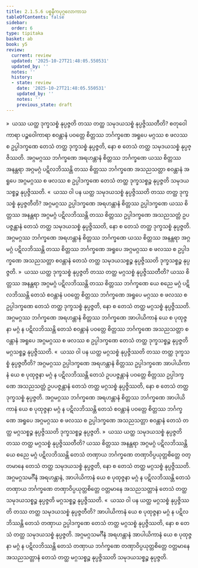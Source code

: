 ```yaml
---
title: 2.1.5.6 ပစ္စနီကပုဂ္ဂလောကာသ
tableOfContents: false
sidebar:
  order: 6
type: tipitaka
basket: ab
book: y5
review:
  current: review
  updated: '2025-10-27T21:48:05.550531'
  updated_by: ''
  notes: ''
  history:
  - state: review
    date: '2025-10-27T21:48:05.550531'
    updated_by: ''
    notes: ''
    previous_state: draft
---
```



<ReviewStatus review={frontmatter.review} showDetails={true} />

<HypothesisAnnotation frontmatter={frontmatter} />

<DynamicBreadcrumb />

<Division number="76" book="y5" e="ch" v="33" p="230">

<Paragraph number="432" book="y5">
»  ယဿ ယတ္ထ ဒုက္ခသစ္စံ နုပ္ပဇ္ဇတိ တဿ တတ္ထ သမုဒယသစ္စံ နုပ္ပဇ္ဇိဿတီတိ?
</Paragraph>

<Paragraph number="433" book="y5">
စတုဝေါကာရာ ပဉ္စဝေါကာရာ စဝန္တာနံ ပဝတ္တေ စိတ္တဿ ဘင်္ဂက္ခဏေ အရူပေ မဂ္ဂဿ စ ဖလဿ စ ဥပ္ပါဒက္ခဏေ တေသံ တတ္ထ ဒုက္ခသစ္စံ နုပ္ပဇ္ဇတိ, နော စ တေသံ တတ္ထ သမုဒယသစ္စံ နုပ္ပဇ္ဇိဿတိ. အဂ္ဂမဂ္ဂဿ ဘင်္ဂက္ခဏေ အရဟန္တာနံ စိတ္တဿ ဘင်္ဂက္ခဏေ ယဿ စိတ္တဿ အနန္တရာ အဂ္ဂမဂ္ဂံ ပဋိလဘိဿန္တိ တဿ စိတ္တဿ ဘင်္ဂက္ခဏေ အသညသတ္တာ စဝန္တာနံ အရူပေ အဂ္ဂမဂ္ဂဿ စ ဖလဿ စ ဥပ္ပါဒက္ခဏေ တေသံ တတ္ထ ဒုက္ခသစ္စဉ္စ နုပ္ပဇ္ဇတိ သမုဒယသစ္စဉ္စ နုပ္ပဇ္ဇိဿတိ.
</Paragraph>

<Paragraph number="434" book="y5">
«  ယဿ ဝါ ပန ယတ္ထ သမုဒယသစ္စံ နုပ္ပဇ္ဇိဿတိ တဿ တတ္ထ ဒုက္ခသစ္စံ နုပ္ပဇ္ဇတီတိ?
</Paragraph>

<Paragraph number="435" book="y5">
အဂ္ဂမဂ္ဂဿ ဥပ္ပါဒက္ခဏေ အရဟန္တာနံ စိတ္တဿ ဥပ္ပါဒက္ခဏေ ယဿ စိတ္တဿ အနန္တရာ အဂ္ဂမဂ္ဂံ ပဋိလဘိဿန္တိ တဿ စိတ္တဿ ဥပ္ပါဒက္ခဏေ အသညသတ္တံ ဥပပဇ္ဇန္တာနံ တေသံ တတ္ထ သမုဒယသစ္စံ နုပ္ပဇ္ဇိဿတိ, နော စ တေသံ တတ္ထ ဒုက္ခသစ္စံ နုပ္ပဇ္ဇတိ. အဂ္ဂမဂ္ဂဿ ဘင်္ဂက္ခဏေ အရဟန္တာနံ စိတ္တဿ ဘင်္ဂက္ခဏေ ယဿ စိတ္တဿ အနန္တရာ အဂ္ဂမဂ္ဂံ ပဋိလဘိဿန္တိ တဿ စိတ္တဿ ဘင်္ဂက္ခဏေ အရူပေ အဂ္ဂမဂ္ဂဿ စ ဖလဿ စ ဥပ္ပါဒက္ခဏေ အသညသတ္တာ စဝန္တာနံ တေသံ တတ္ထ သမုဒယသစ္စဉ္စ နုပ္ပဇ္ဇိဿတိ ဒုက္ခသစ္စဉ္စ နုပ္ပဇ္ဇတိ.
</Paragraph>

<Paragraph number="436" book="y5">
»  ယဿ ယတ္ထ ဒုက္ခသစ္စံ နုပ္ပဇ္ဇတိ တဿ တတ္ထ မဂ္ဂသစ္စံ နုပ္ပဇ္ဇိဿတီတိ?
</Paragraph>

<Paragraph number="437" book="y5">
ယဿ စိတ္တဿ အနန္တရာ အဂ္ဂမဂ္ဂံ ပဋိလဘိဿန္တိ တဿ စိတ္တဿ ဘင်္ဂက္ခဏေ ယေ စညေ မဂ္ဂံ ပဋိလဘိဿန္တိ တေသံ စဝန္တာနံ ပဝတ္တေ စိတ္တဿ ဘင်္ဂက္ခဏေ အရူပေ မဂ္ဂဿ စ ဖလဿ စ ဥပ္ပါဒက္ခဏေ တေသံ တတ္ထ ဒုက္ခသစ္စံ နုပ္ပဇ္ဇတိ, နော စ တေသံ တတ္ထ မဂ္ဂသစ္စံ နုပ္ပဇ္ဇိဿတိ. အဂ္ဂမဂ္ဂဿ ဘင်္ဂက္ခဏေ အရဟန္တာနံ စိတ္တဿ ဘင်္ဂက္ခဏေ အာပါယိကာနံ ယေ စ ပုထုဇ္ဇနာ မဂ္ဂံ န ပဋိလဘိဿန္တိ တေသံ စဝန္တာနံ ပဝတ္တေ စိတ္တဿ ဘင်္ဂက္ခဏေ အသညသတ္တာ စဝန္တာနံ အရူပေ အဂ္ဂမဂ္ဂဿ စ ဖလဿ စ ဥပ္ပါဒက္ခဏေ တေသံ တတ္ထ ဒုက္ခသစ္စဉ္စ နုပ္ပဇ္ဇတိ မဂ္ဂသစ္စဉ္စ နုပ္ပဇ္ဇိဿတိ.
</Paragraph>

<Paragraph number="438" book="y5">
«  ယဿ ဝါ ပန ယတ္ထ မဂ္ဂသစ္စံ နုပ္ပဇ္ဇိဿတိ တဿ တတ္ထ ဒုက္ခသစ္စံ နုပ္ပဇ္ဇတီတိ?
</Paragraph>

<Paragraph number="439" book="y5">
အဂ္ဂမဂ္ဂဿ ဥပ္ပါဒက္ခဏေ အရဟန္တာနံ စိတ္တဿ ဥပ္ပါဒက္ခဏေ အာပါယိကာနံ ယေ စ ပုထုဇ္ဇနာ မဂ္ဂံ န ပဋိလဘိဿန္တိ တေသံ ဥပပဇ္ဇန္တာနံ ပဝတ္တေ စိတ္တဿ ဥပ္ပါဒက္ခဏေ အသညသတ္တံ ဥပပဇ္ဇန္တာနံ တေသံ တတ္ထ မဂ္ဂသစ္စံ နုပ္ပဇ္ဇိဿတိ, နော စ တေသံ တတ္ထ ဒုက္ခသစ္စံ နုပ္ပဇ္ဇတိ. အဂ္ဂမဂ္ဂဿ ဘင်္ဂက္ခဏေ အရဟန္တာနံ စိတ္တဿ ဘင်္ဂက္ခဏေ အာပါယိကာနံ ယေ စ ပုထုဇ္ဇနာ မဂ္ဂံ န ပဋိလဘိဿန္တိ တေသံ စဝန္တာနံ ပဝတ္တေ စိတ္တဿ ဘင်္ဂက္ခဏေ အရူပေ အဂ္ဂမဂ္ဂဿ စ ဖလဿ စ ဥပ္ပါဒက္ခဏေ အသညသတ္တာ စဝန္တာနံ တေသံ တတ္ထ မဂ္ဂသစ္စဉ္စ နုပ္ပဇ္ဇိဿတိ ဒုက္ခသစ္စဉ္စ နုပ္ပဇ္ဇတိ.
</Paragraph>

</Division>
<Division number="77" book="y5" e="ch" v="33" p="231">

<Paragraph number="440" book="y5">
»  ယဿ ယတ္ထ သမုဒယသစ္စံ နုပ္ပဇ္ဇတိ တဿ တတ္ထ မဂ္ဂသစ္စံ နုပ္ပဇ္ဇိဿတီတိ?
</Paragraph>

<Paragraph number="441" book="y5">
ယဿ စိတ္တဿ အနန္တရာ အဂ္ဂမဂ္ဂံ ပဋိလဘိဿန္တိ ယေ စညေ မဂ္ဂံ ပဋိလဘိဿန္တိ တေသံ တဏှာယ ဘင်္ဂက္ခဏေ တဏှာဝိပ္ပယုတ္တစိတ္တေ ဝတ္တမာနေ တေသံ တတ္ထ သမုဒယသစ္စံ နုပ္ပဇ္ဇတိ, နော စ တေသံ တတ္ထ မဂ္ဂသစ္စံ နုပ္ပဇ္ဇိဿတိ. အဂ္ဂမဂ္ဂသမင်္ဂီနံ အရဟန္တာနံ, အာပါယိကာနံ ယေ စ ပုထုဇ္ဇနာ မဂ္ဂံ န ပဋိလဘိဿန္တိ တေသံ တဏှာယ ဘင်္ဂက္ခဏေ တဏှာဝိပ္ပယုတ္တစိတ္တေ ဝတ္တမာနေ အသညသတ္တာနံ တေသံ တတ္ထ သမုဒယသစ္စဉ္စ နုပ္ပဇ္ဇတိ မဂ္ဂသစ္စဉ္စ နုပ္ပဇ္ဇိဿတိ.
</Paragraph>

<Paragraph number="442" book="y5">
«  ယဿ ဝါ ပန ယတ္ထ မဂ္ဂသစ္စံ နုပ္ပဇ္ဇိဿတိ တဿ တတ္ထ သမုဒယသစ္စံ နုပ္ပဇ္ဇတီတိ?
</Paragraph>

<Paragraph number="443" book="y5">
အာပါယိကာနံ ယေ စ ပုထုဇ္ဇနာ မဂ္ဂံ န ပဋိလဘိဿန္တိ တေသံ တဏှာယ ဥပ္ပါဒက္ခဏေ တေသံ တတ္ထ မဂ္ဂသစ္စံ နုပ္ပဇ္ဇိဿတိ, နော စ တေသံ တတ္ထ သမုဒယသစ္စံ နုပ္ပဇ္ဇတိ. အဂ္ဂမဂ္ဂသမင်္ဂီနံ အရဟန္တာနံ အာပါယိကာနံ ယေ စ ပုထုဇ္ဇနာ မဂ္ဂံ န ပဋိလဘိဿန္တိ တေသံ တဏှာယ ဘင်္ဂက္ခဏေ တဏှာဝိပ္ပယုတ္တစိတ္တေ ဝတ္တမာနေ အသညသတ္တာနံ တေသံ တတ္ထ မဂ္ဂသစ္စဉ္စ နုပ္ပဇ္ဇိဿတိ သမုဒယသစ္စဉ္စ နုပ္ပဇ္ဇတိ.
</Paragraph>
</Division>